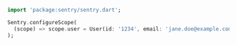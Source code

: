 ```dart
import 'package:sentry/sentry.dart';

Sentry.configureScope(
  (scope) => scope.user = User(id: '1234', email: 'jane.doe@example.com'),
);
```

